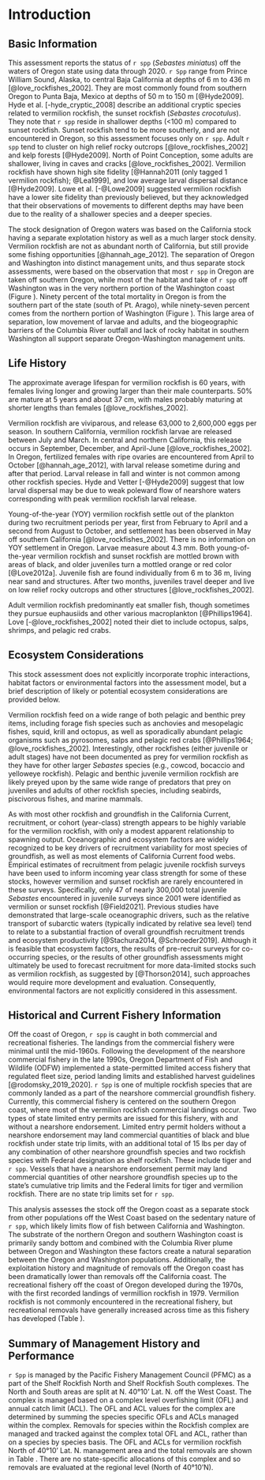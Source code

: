 # Introduction
## Basic Information
This assessment reports the status of `r spp` (*Sebastes miniatus*) off the waters of Oregon state using data through 2020. `r Spp` range from Prince William Sound, Alaska, to central Baja California at depths of 6 m to 436 m [@love_rockfishes_2002]. They are most commonly found from southern Oregon to Punta Baja, Mexico at depths of 50 m to 150 m [@Hyde2009].  Hyde et al. [-hyde_cryptic_2008] describe an additional cryptic species related to vermilion rockfish, the sunset rockfish (*Sebastes crocotulus*). They note that `r spp` reside in shallower depths (<100 m) compared to sunset rockfish. Sunset rockfish tend to be more southerly, and are not encountered in Oregon, so this assessment focuses only on `r spp`. Adult `r spp` tend to cluster on high relief rocky outcrops [@love_rockfishes_2002] and kelp forests [@Hyde2009]. North of Point Conception, some adults are shallower, living in caves and cracks [@love_rockfishes_2002]. Vermilion rockfish have shown high site fidelity [@Hannah2011 (only tagged 1 vermilion rockfish); @Lea1999], and low average larval dispersal distance [@Hyde2009]. Lowe et al. [-@Lowe2009] suggested vermilion rockfish have a lower site fidelity than previously believed, but they acknowledged that their observations of movements to different depths may have been due to the reality of a shallower species and a deeper species.

The stock designation of Oregon waters was based on the California stock having a separate explotation history as well as a much larger stock density. Vermilion rockfish are not as abundant north of California, but still provide some fishing opportunities [@hannah_age_2012]. The separation of Oregon and Washington into distinct management units, and thus separate stock assessments, were based on the observation that most `r spp` in Oregon are taken off southern Oregon, while most of the habitat and take of `r spp` off Washington was in the very northern portion of the Washington coast (Figure \ref{fig:ORWA-map}). Ninety percent of the total mortality in Oregon is from the southern part of the state (south of Pt. Arago), while ninety-seven percent comes from the northern portion of Washington (Figure \ref{fig:tm-plot}). This large area of separation, low movement of larvae and adults, and the biogeographic barriers of the Columbia River outfall and lack of rocky habitat in southern Washington all support separate Oregon-Washington management units.

## Life History 
The approximate average lifespan for vermilion rockfish is 60 years, with females living longer and growing larger than their male counterparts. 50% are mature at 5 years and about 37 cm, with males probably maturing at shorter lengths than females [@love_rockfishes_2002].

Vermilion rockfish are viviparous, and release 63,000 to 2,600,000 eggs per season. In southern California, vermilion rockfish larvae are released between July and March. In central and northern California, this release occurs in September, December, and April-June [@love_rockfishes_2002].  In Oregon, fertilized females with ripe ovaries are encountered from April to October [@hannah_age_2012], with larval release sometime during and after that period. Larval release in fall and winter is not common among other rockfish species. Hyde and Vetter [-@Hyde2009] suggest that low larval dispersal may be due to weak poleward flow of nearshore waters corresponding with peak vermilion rockfish larval release. 

Young-of-the-year (YOY) vermilion rockfish settle out of the plankton during two recruitment periods per year, first from February to April and a second from August to October, and settlement has been observed in May off southern California [@love_rockfishes_2002]. There is no information on YOY settlement in Oregon. Larvae measure about 4.3 mm. Both young-of-the-year vermilion rockfish and sunset rockfish are mottled brown with areas of black, and older juveniles turn a mottled orange or red color [@Love2012a]. Juvenile fish are found individually from 6 m to 36 m, living near sand and structures. After two months, juveniles travel deeper and live on low relief rocky outcrops and other structures [@love_rockfishes_2002].

Adult vermilion rockfish predominantly eat smaller fish, though sometimes they pursue euphausiids and other various macroplankton [@Phillips1964]. Love [-@love_rockfishes_2002] noted their diet to include octopus, salps, shrimps, and pelagic red crabs. 


## Ecosystem Considerations
This stock assessment does not explicitly incorporate trophic interactions, habitat factors or environmental factors into the assessment model, but a brief description of likely or potential ecosystem considerations are provided below. 

Vermilion rockfish feed on a wide range of both pelagic and benthic prey items, including forage fish species such as anchovies and mesopelagic fishes, squid, krill and octopus, as well as sporadically abundant
pelagic organisms such as pyrosomes, salps and pelagic red crabs [@Phillips1964; @love_rockfishes_2002]. Interestingly, other rockfishes (either juvenile or adult stages) have not been documented as prey for vermilion rockfish as they have for other larger *Sebastes* species (e.g., cowcod, bocaccio and yelloweye rockfish). Pelagic and benthic juvenile vermilion rockfish are likely preyed upon by the same wide range of predators that prey on juveniles and adults of other rockfish species, including seabirds, piscivorous fishes, and marine mammals.  

As with most other rockfish and groundfish in the California Current, recruitment, or cohort (year-class) strength appears to be highly variable for the vermilion rockfish, with only a modest apparent relationship to spawning output. Oceanographic and ecosystem factors are widely recognized to be key drivers of recruitment variability for most species of groundfish, as well as most elements of California Current food webs. Empirical estimates of recruitment from pelagic juvenile rockfish surveys have been used to inform incoming year class strength for some of these stocks, however vermilion and sunset rockfish are rarely encountered in these surveys. Specifically, only 47 of nearly 300,000 total juvenile *Sebastes* encountered in juvenile surveys since 2001 were identified as vermilion or sunset rockfish [@Field2021]. Previous studies have demonstrated that large-scale oceanographic drivers, such as the relative transport of subarctic waters (typically indicated by relative sea level) tend to relate to a substantial fraction of overall groundfish recruitment trends and ecosystem productivity [@Stachura2014, @Schroeder2019].  Although it is feasible that ecosystem factors, the results of pre-recruit surveys for co-occurring species, or the results of other groundfish assessments might ultimately be used to forecast recruitment for more data-limited stocks such as vermilion rockfish, as suggested by [@Thorson2014], such approaches would require more development and evaluation.  Consequently, environmental factors are not explicitly considered in this assessment.


## Historical and Current Fishery Information
Off the coast of Oregon, `r spp` is caught in both commercial and recreational fisheries. The landings from the commercial fishery were minimal until the mid-1960s. Following the development of the nearshore commercial fishery in the late 1990s, Oregon Department of Fish and Wildlife (ODFW) implemented a state-permitted limited access fishery that regulated fleet size, period landing limits and established harvest guidelines [@rodomsky_2019_2020]. `r Spp` is one of multiple rockfish species that are commonly landed as a part of the nearshore commercial groundfish fishery. Currently, this commercial fishery is centered on the southern Oregon coast, where most of the vermilion rockfish commercial landings occur.  Two types of state limited entry permits are issued for this fishery, with and without a nearshore endorsement. Limited entry permit holders without a nearshore endorsement may land commercial quantities of black and blue rockfish under state trip limits, with an additional total of 15 lbs per day of any combination of other nearshore groundfish species and two rockfish species with Federal designation as shelf rockfish. These include tiger and `r spp`. Vessels that have a nearshore endorsement permit may land commercial quantities of other nearshore groundfish species up to the state’s cumulative trip limits and the Federal limits for tiger and vermilion rockfish. There are no state trip limits set for `r spp`. 

This analysis assesses the stock off the Oregon coast as a separate stock from other populations off the West Coast based on the sedentary nature of `r spp`, which likely limits flow of fish between California and Washington. The substrate of the northern Oregon and southern Washington coast is primarily sandy bottom and combined with the Columbia River plume between Oregon and Washington these factors create a natural separation between the Oregon and Washington populations. Additionally, the exploitation history and magnitude of removals off the Oregon coast has been dramatically lower than removals off the California coast. The recreational fishery off the coast of Oregon developed during the 1970s, with the first recorded landings of vermillion rockfish in 1979. Vermilion rockfish is not commonly encountered in the recreational fishery, but recreational removals have generally increased across time as this fishery has developed (Table \ref{tab:allcatches}).

## Summary of Management History and Performance
`r Spp` is managed by the Pacific Fishery Management Council (PFMC) as a part of the Shelf Rockfish North and Shelf Rockfish South complexes. The North and South areas are split at N. 40°10’ Lat. N. off the West Coast. The complex is managed based on a complex level overfishing limit (OFL) and annual catch limit (ACL). The OFL and ACL values for the complex are determined by summing the species specific OFLs and ACLs managed within the complex. Removals for species within the Rockfish complex are managed and tracked against the complex total OFL and ACL, rather than on a species by species basis. The OFL and ACLs for vermilion rockfish North of 40°10’ Lat. N. management area and the total removals are shown in Table \ref{tab:OR_vermilion_mgmt}. There are no state-specific allocations of this complex and so removals are evaluated at the regional level (North of 40°10’N). 
